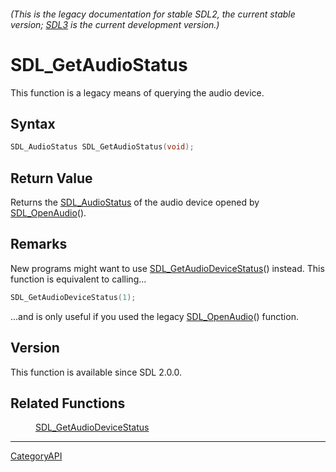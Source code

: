 ====== (This is the legacy documentation for stable SDL2, the current stable version; [https://wiki.libsdl.org/SDL3/ SDL3] is the current development version.) ======
= SDL_GetAudioStatus =

This function is a legacy means of querying the audio device.

== Syntax ==

<syntaxhighlight lang='c'>
SDL_AudioStatus SDL_GetAudioStatus(void);
</syntaxhighlight>

== Return Value ==

Returns the [[SDL_AudioStatus]] of the audio device opened by
[[SDL_OpenAudio]]().

== Remarks ==

New programs might want to use [[SDL_GetAudioDeviceStatus]]() instead. This
function is equivalent to calling...

<syntaxhighlight lang='c'>
SDL_GetAudioDeviceStatus(1);
</syntaxhighlight>

...and is only useful if you used the legacy [[SDL_OpenAudio]]() function.

== Version ==

This function is available since SDL 2.0.0.

== Related Functions ==

:[[SDL_GetAudioDeviceStatus]]

----
[[CategoryAPI]]


